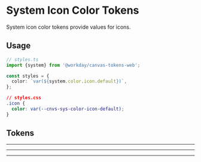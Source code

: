 
<Meta title="Docs/System Tokens/Color/Icon" />

<Unstyled>

# System Icon Color Tokens

System icon color tokens provide values for icons.

## Usage

```ts
// styles.ts
import {system} from '@workday/canvas-tokens-web';

const styles = {
  color: `var(${system.color.icon.default})`,
};
```

```css
// styles.css
.icon {
  color: var(--cnvs-sys-color-icon-default);
}
```

## Tokens

<IconColors />

---

<IconPrimaryColors />

---

<IconStatusColors />

---

</Unstyled>


